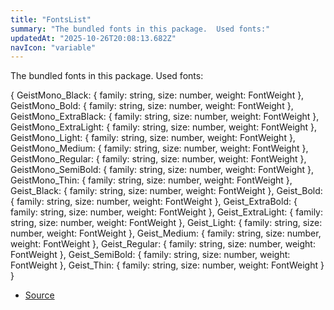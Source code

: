 ```yaml
---
title: "FontsList"
summary: "The bundled fonts in this package.  Used fonts:"
updatedAt: "2025-10-26T20:08:13.682Z"
navIcon: "variable"
---
```



The bundled fonts in this package.
Used fonts:

\{
  GeistMono_Black: \{
  family: string,
  size: number,
  weight: FontWeight
},
  GeistMono_Bold: \{
  family: string,
  size: number,
  weight: FontWeight
},
  GeistMono_ExtraBlack: \{
  family: string,
  size: number,
  weight: FontWeight
},
  GeistMono_ExtraLight: \{
  family: string,
  size: number,
  weight: FontWeight
},
  GeistMono_Light: \{
  family: string,
  size: number,
  weight: FontWeight
},
  GeistMono_Medium: \{
  family: string,
  size: number,
  weight: FontWeight
},
  GeistMono_Regular: \{
  family: string,
  size: number,
  weight: FontWeight
},
  GeistMono_SemiBold: \{
  family: string,
  size: number,
  weight: FontWeight
},
  GeistMono_Thin: \{
  family: string,
  size: number,
  weight: FontWeight
},
  Geist_Black: \{
  family: string,
  size: number,
  weight: FontWeight
},
  Geist_Bold: \{
  family: string,
  size: number,
  weight: FontWeight
},
  Geist_ExtraBold: \{
  family: string,
  size: number,
  weight: FontWeight
},
  Geist_ExtraLight: \{
  family: string,
  size: number,
  weight: FontWeight
},
  Geist_Light: \{
  family: string,
  size: number,
  weight: FontWeight
},
  Geist_Medium: \{
  family: string,
  size: number,
  weight: FontWeight
},
  Geist_Regular: \{
  family: string,
  size: number,
  weight: FontWeight
},
  Geist_SemiBold: \{
  family: string,
  size: number,
  weight: FontWeight
},
  Geist_Thin: \{
  family: string,
  size: number,
  weight: FontWeight
}
}

- [Source](https://github.com/NMMTY/LazyCanvas/blob/ba3e53b2fefc78794f94d50b21443818f2774649/packages/lazycanvas/src/helpers/FontsList.ts#L8)